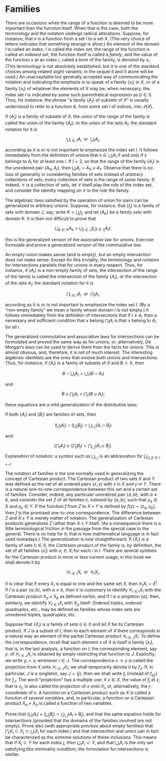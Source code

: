 # Families

There are occasions when the range of a function is deemed to be more important than the function itself. When that is the case, both the terminology and the notation undergo radical alterations. Suppose, for instance, that $x$ is a function from a set $I$ to a set $X$. (The very choice of letters indicates that something strange is afoot.) An element of the domain $I$ is called an *index*`\index{index}`{=latex}, $I$ is called the *index set*, the range of the function is called an *indexed set*, the function itself is called a *family*`\index{family}`{=latex}, and the value of the function $x$ at an index $i$, called a *term*`\index{term}`{=latex} of the family, is denoted by $x_i$. (This terminology is not absolutely established, but it is one of the standard choices among related slight variants; in the sequel it and it alone will be used.) An unacceptable but generally accepted way of communicating the notation and indicating the emphasis is to speak of a family $\{ x_{i} \}$ in $X$, or of a family $\{ x_{i} \}$ of whatever the elements of $X$ may be; when necessary, the index set $I$ is indicated by some such parenthetical expression as $(i \in I)$. Thus, for instance, the phrase "a family $\{ A_{i} \}$ of subsets of $X$" is usually understood to refer to a function $A$, from some set $I$ of indices, into $\mathcal{P}(X)$. 

If $\{ A_{i} \}$ is a family of subsets of $X$, the union of the range of the family is called the union of the family $\{ A_{i} \}$, or the union of the sets $A_{i}$; the standard notation for it is

$$
\bigcup_{i \in I}A_{i} \: \text{ or } \: \bigcup_{i}A_{i},
$$

according as it is or is not important to emphasize the index set $I$. It follows immediately from the definition of unions that $x \in \bigcup_{i} A_{i}$ if and only if $x$ belongs to $A_{i}$ for at least one $i$. If $I = 2$, so that the range of the family $\{ A_{i} \}$ is the unordered pair $\{ A_{0}, A_{i} \}$, then $\bigcup_{i}A_{i} =  A_{0} \cup A_{1}$. Observe that there is no loss of generality in considering families of sets instead of arbitrary collections of sets; every collection of sets is the range of some family. If, indeed, $\mathcal{C}$ is a collection of sets, let $\mathcal{C}$ itself play the role of the index set, and consider the identity mapping on $\mathcal{C}$ in the role the family. 

The algebraic laws satisfied by the operation of union for pairs can be generalized to arbitrary unions. Suppose, for instance, that $\{ I_{j} \}$ is a family of sets with domain $J$, say; write $K = \bigcup_{j}I_{j}$, and let $\{ A_{k} \}$ be a family sets with domain $K$. It is then not difficult to prove that 

$$
\bigcup_{k \in K}A_{k} = \bigcup_{j \in J}\left( \bigcup_{i \in I_{j}}A_{i} \right);
$$

this is the generalized version of the associative law for unions. Exercise: formulate and prove a generalized version of the commutative law. 

An empty union makes sense (and is empty), but an empty intersection does not make sense. Except for this triviality, the terminology and notation for intersections parallels that for unions in every respect. Thus, for instance, if $\{ A_{i} \}$ is a non-empty family of sets, the intersection of the range of the family is called the intersection of the family $\{ A_{i} \}$, or the intersection of the sets $A_{i}$; the standard notation for it is 

$$
\bigcap_{i \in I}A_{i} \: \text{ or } \: \bigcap_{i}A_{i},
$$

according as it is or is not important to emphasize the index set $I$. (By a "non-empty family"`\index{non-empty family}`{=latex} we mean a family whose domain $I$ is not empty.) It follows immediately from the definition of intersections that if $I \neq \emptyset$, then a necessary and sufficient condition that $x$ belong $\bigcap_{i}A_{i}$ is that $x$ belong to $A_{i}$ for all $i$. 

The generalized commutative and associative laws for intersections can be formulated and proved the same way as for unions, or, alternatively, De Morgan's laws can be used to derive them from the facts for unions. This is almost obvious, and, therefore, it is not of much interest. The interesting algebraic identities are the ones that involve both unions and intersections. Thus, for instance, if $\{ A_{i} \}$ is a family of subsets of $X$ and $B \subset X$, then 

$$
B \cap \bigcup_{i}A_{i} = \bigcup_{i}(B \cap A_{i})
$$

and

$$
B \cup \bigcap_{i}A_{i} = \bigcap_{i}(B \cup A_{i});
$$

these equations are a mild generalization of the distributive laws.

::: {#exr-9-1}

If both $\{ A_{i} \}$ and $\{ B_{i} \}$ are families of sets, then

$$
\left( \bigcup_{i}A_{i} \right) \cap \left( \bigcup_{j}B_{j} \right) = \bigcup_{i,j}(A_{i} \cap B_{j}) 
$$

and

$$
\left( \bigcap_{i}A_{i} \right) \cup \left( \bigcap_{j}B_{j} \right) = \bigcap_{i,j}(A_{i} \cup B_{j}). 
$$

Explanation of notation: a symbol such as $\bigcup_{i,j}$ is an abbreviation for $\bigcup_{(i,j) \in I \times J}$.

:::

The notation of families is the one normally used in generalizing the concept of Cartesian product. The Cartesian product of two sets $X$ and $Y$ was defined as the set of all ordered pairs $(x, y)$ with $x$ in $X$ and $y$ in $Y$. There is a natural one-to-one correspondence between this set and a certain set of families. Consider, indeed, any  particular unordered pair $\{ a,b \}$, with $a \neq b$, and consider the set $Z$ of all families $z$, indexed by $\{ a,b \}$, such that $z_{a} \in X$ and $z_{b} \in Y$. If the function $f$ from $Z$ to $X \times Y$ is defined by $f(z) = (z_{a}, z_{b})$, then $f$ is the promised one-to-one correspondence. The difference between $Z$ and $X \times Y$ is merely matter of notation. The generalization of Cartesian products generalizes $Z$ rather than $X \times Y$ itself. (As a consequence there is a little terminological friction in the passage from the special case to the general. There is no help for it; that is how mathematical language is in fact used nowadays.) The generalization is now straightforward. If $\{ X_{i} \}$ is a family of sets $(i \in I)$, the *Cartesian product* of the family is, by definition, the set of all families $\{ x_{i} \}$ with $x_{i} \in X_{i}$ for each $i$ in $I$. There are several symbols for the Cartesian product in more or less current usage; in this book we shall denote it by 

$$
\bigtimes_{i \in I}X_{i} \: \text{ or } \: \bigtimes_{i}X_{i}.
$$

It is clear that if every $X_{i}$ is equal to one and the same set $X$, then $\bigtimes_{i}X_{i} = X^{I}$. If $I$ is a pair $\{ a,b \}$, with $a \neq b$, then it is customary to identify $\bigtimes_{i \in I}X_{i}$ with the Cartesian product $X_{a} \times X_{b}$ as defined earlier, and if $I$ is a singleton $\{ a \}$, then, similarly, we identify $\bigtimes_{i \in I}X_{i}$ with $X_{a}$ itself. *Ordered triples, ordered quadruples*`\index{ordered triple}\index{ordered quadruple}`{=latex}, etc., may be defined as families whose index sets are unordered triples, quadruples, etc. 

Suppose that $\{ X_{i} \}$ is a family of sets $(i \in I)$ and let $X$ be its Cartesian product. If $J$ is a subset of $I$, then to each element of $X$ there corresponds in a natural way an element of the partial Cartesian product $\bigtimes_{i \in J}X_{i}$. To define the correspondence, recall that each element $x$ of $X$ is itself a family $\{ x_{i} \}$, that is, in the last analysis, a function on $I$; the corresponding element, say $y$, of $\bigtimes_{i \in J}X_{i}$ is obtained by simply restricting that function to $J$. Explicitly, we write $y_{i} = x_{i}$ whenever $i \in J$. The correspondence $x \rightarrow y$ is called the projection`\index{projection}`{=latex} from $X$ onto $\bigtimes_{i \in J}X_{i}$; we shall temporarily denote it by $f_{J}$. If, in particular, $J$ is a singleton, say $J = \{ j \}$, then we shall write $f_{j}$ (instead of $f_{ \{j \} }$) for $f_{J}$. The word "projection" has a multiple use; if $x \in X$, the value of $f_{j}$ at $x$, that is $x_{j}$, is also called the projection of $x$ onto $X_{j}$, or, alternatively, the $j$*-coordinate*`\index{coordinate}`{=latex} of $x$. A function on a Cartesian product such as $X$ is called a function of *several variables*`\index{several variables}\index{variable}`{=latex}, and, in particular, a function on a Cartesian product $X_{a} \times X_{b}$ is called a function of two variables. 

::: {#exr-9-2}

Prove that $(\bigcup_{i}A_{i}) \times (\bigcup_{j}B_{j}) = \bigcup_{i,j}(A_{i} \times B_{j})$, and that the same equation holds for intersections (provided that the domains of the families involved are not empty). Prove also (with appropriate provisos about empty families) that $\bigcap_{i}X_{i} \subset X_{j} \subset \bigcup_{i}X_{i}$ for each index $j$ and that intersection and union can in fact be characterized as the extreme solutions of these inclusions. This means that if $X_{j} \subset Y$ for each index $j$, then $\bigcup_{i}X_{i} \subset Y$, and that $\bigcup_{i}X_{i}$ is the only set satisfying this minimality condition; the formulation for intersections is similar.

:::